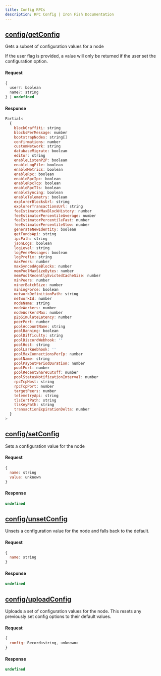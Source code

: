 ```yaml
---
title: Config RPCs
description: RPC Config | Iron Fish Documentation
---
```


## [config/getConfig](https://github.com/iron-fish/ironfish/blob/master/ironfish/src/rpc/routes/config/getConfig.ts)

Gets a subset of configuration values for a node

If the user flag is provided, a value will only be returned if the user set the configuration option.

#### Request

```js
{ 
  user?: boolean
  name?: string 
} | undefined
```

#### Response

```js
Partial<
  {
    blockGraffiti: string
    blocksPerMessage: number
    bootstrapNodes: string[]
    confirmations: number
    customNetwork: string
    databaseMigrate: boolean
    editor: string
    enableListenP2P: boolean
    enableLogFile: boolean
    enableMetrics: boolean
    enableRpc: boolean
    enableRpcIpc: boolean
    enableRpcTcp: boolean
    enableRpcTls: boolean
    enableSyncing: boolean
    enableTelemetry: boolean
    explorerBlocksUrl: string
    explorerTransactionsUrl: string
    feeEstimatorMaxBlockHistory: number
    feeEstimatorPercentileAverage: number
    feeEstimatorPercentileFast: number
    feeEstimatorPercentileSlow: number
    generateNewIdentity: boolean
    getFundsApi: string
    ipcPath: string
    jsonLogs: boolean
    logLevel: string
    logPeerMessages: boolean
    logPrefix: string
    maxPeers: number
    maxSyncedAgeBlocks: number
    memPoolMaxSizeBytes: number
    memPoolRecentlyEvictedCacheSize: number
    minPeers: number
    minerBatchSize: number
    miningForce: boolean
    networkDefinitionPath: string
    networkId: number
    nodeName: string
    nodeWorkers: number
    nodeWorkersMax: number
    p2pSimulateLatency: number
    peerPort: number
    poolAccountName: string
    poolBanning: boolean
    poolDifficulty: string
    poolDiscordWebhook: ''
    poolHost: string
    poolLarkWebhook: ''
    poolMaxConnectionsPerIp: number
    poolName: string
    poolPayoutPeriodDuration: number
    poolPort: number
    poolRecentShareCutoff: number
    poolStatusNotificationInterval: number
    rpcTcpHost: string
    rpcTcpPort: number
    targetPeers: number
    telemetryApi: string
    tlsCertPath: string
    tlsKeyPath: string
    transactionExpirationDelta: number
  }
>
```

## [config/setConfig](https://github.com/iron-fish/ironfish/blob/master/ironfish/src/rpc/routes/config/setConfig.ts)

Sets a configuration value for the node

#### Request

```js
{ 
  name: string
  value: unknown 
}
```

#### Response

```js
undefined
```

## [config/unsetConfig](https://github.com/iron-fish/ironfish/blob/master/ironfish/src/rpc/routes/config/unsetConfig.ts)

Unsets a configuration value for the node and falls back to the default.

#### Request

```js
{ 
  name: string
}
```

#### Response

```js
undefined
```

## [config/uploadConfig](https://github.com/iron-fish/ironfish/blob/master/ironfish/src/rpc/routes/config/uploadConfig.ts)

Uploads a set of configuration values for the node.
This resets any previously set config options to their default values.

#### Request

```js
{
  config: Record<string, unknown>
}
```

#### Response

```js
undefined
```

